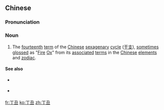 ==Chinese==
{{zh-forms|{{nowrap|4th [[heavenly stem]]}}<br>([[nail]])|{{nowrap|2nd [[earthly branch]]}}<br>([[bind]])}}
{{wikipedia|Chinese sexagenary cycle}}
{{wikipedia|Horse (zodiac)|Horse in the Chinese zodiac}}

===Pronunciation===
{{zh-pron
|m=dīngchǒu
|c=ding1 cau2
|mn=qz,xm,zz:teng-thiú
|cat=n
}}

===Noun===
{{zh-noun}}

# The [[fourteenth]] [[term]] of the [[Chinese]] [[sexagenary]] [[cycle]] ([[干支]]), [[sometimes]] [[gloss]]ed as "[[fire|Fire]] [[ox|Ox]]" from its [[associate]]d [[term]]s in the [[Chinese]] [[element]]s and [[zodiac]].

====See also====
* {{sense|preceding term}} {{zh-l|丙子}}
* {{sense|next term}} {{zh-l|戊寅}}

[[fr:丁丑]]
[[ko:丁丑]]
[[zh:丁丑]]
